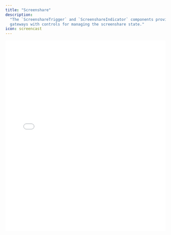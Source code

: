 ```yaml
---
title: "Screenshare"
description:
  "The `ScreenshareTrigger` and `ScreenshareIndicator` components provide
  gateways with controls for managing the screenshare state."
icon: screencast
---
```


<iframe
  src={`https://ui-kit-docs-embed.vercel.app/broadcast/screenshare`}
  height="600px"
  width="100%"
  frameBorder="0"
  allowFullScreen
  allow="autoplay; encrypted-media; fullscreen; picture-in-picture; display-capture; camera; microphone"
  style={{
    borderRadius: 10,
    backgroundColor: "black",
  }}
/>

## Features

- Automatic conditional rendering based on
  [`getDisplayMedia`](https://developer.mozilla.org/en-US/docs/Web/API/MediaDevices/getDisplayMedia)
  status and browser API availability, customizable with the `matcher` pattern
- Handles all common browser APIs, and old WebKit APIs (see
  [caniuse](https://caniuse.com/mdn-api_mediadevices_getdisplaymedia))
- Compatible with CSS animations for dynamic enter/exit animations

<Warning>
  The `getDisplayMedia` API is only available in secure contexts (HTTPS).
</Warning>

## Anatomy

Import the components and piece the parts together.

```tsx
import * as Broadcast from "@livepeer/react/broadcast";

export default () => (
  <Broadcast.Root>
    <Broadcast.Container>
      <Broadcast.ScreenshareTrigger />
      <Broadcast.ScreenshareIndicator />
    </Broadcast.Container>
    <Broadcast.Container>
      <Broadcast.Controls>
        <Broadcast.ScreenshareTrigger />
        <Broadcast.ScreenshareIndicator />
      </Broadcast.Controls>
    </Broadcast.Container>
  </Broadcast.Root>
);
```

## Props

### `ScreenshareTrigger`

Accepts all props for a typical button HTML element.

### `ScreenshareIndicator`

#### `forceMount`

A boolean that, when true, keeps the component mounted at all times, useful for
controlling animations with external libraries.

#### `matcher`

A prop to define the condition under which the `ScreenshareIndicator` should be
visible. It can be a boolean directly matching the screenshare state or a
function providing custom logic to determine visibility.

## Data Attributes

### `ScreenshareTrigger`

#### `data-livepeer-controls-screenshare-trigger`

Serves to identify the component's role within the broadcast interface.

#### `data-active`

Indicates the current screenshare state, `"true"` when screensharing is active
and `"false"` when it is not.

#### `data-visible`

Reflects the visibility status of the trigger, with `"true"` meaning it's
currently visible (i.e., screensharing is supported) and `"false"` denoting it's
not visible.

### `ScreenshareIndicator`

#### `data-livepeer-controls-screenshare-indicator`

Identifies the component's role as a visual indicator of the screenshare state
within the broadcast interface.

#### `data-active`

Shows the current screenshare state, `"true"` when screensharing is active and
`"false"` when it is not.

#### `data-visible`

Reflects the visibility status of the indicator, with `"true"` meaning it's
currently visible based on the `matcher` or screenshare state and `"false"`
denoting it's not visible.

This is often used for dynamically applying enter/exit CSS animations.
